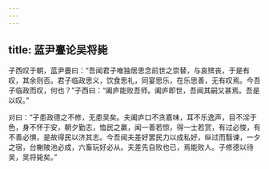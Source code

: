 ```yaml
---
---
---
```

title: 蓝尹亹论吴将毙
---


子西叹于朝，蓝尹亹曰：“吾闻君子唯独居思念前世之崇替，与哀殡丧，于是有叹，其余则否。君子临政思义，饮食思礼，同宴思乐，在乐思善，无有叹焉。今吾子临政而叹，何也？”子西曰：“阖庐能败吾师。阖庐即世，吾闻其嗣又甚焉。吾是以叹。”

对曰：“子患政德之不修，无患吴矣。夫阖庐口不贪嘉味，耳不乐逸声，目不淫于色，身不怀于安，朝夕勤志，恤民之羸，闻一善若惊，得一士若赏，有过必悛，有不善必惧，是故得民以济其志。今吾闻夫差好罢民力以成私好，纵过而翳谏，一夕之宿，台榭陂池必成，六畜玩好必从。夫差先自败也已，焉能败人。子修德以待吴，吴将毙矣。”

